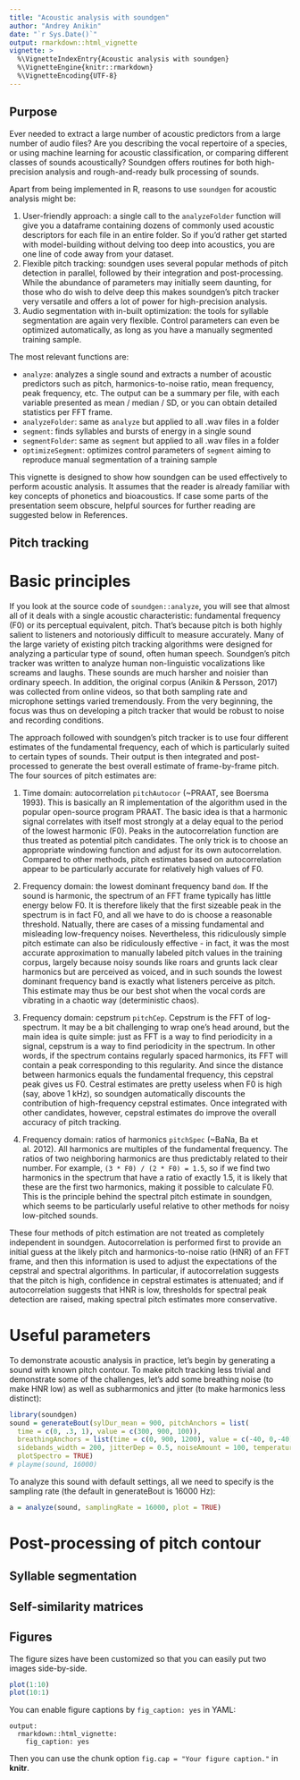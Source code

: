 ```yaml
---
title: "Acoustic analysis with soundgen"
author: "Andrey Anikin"
date: "`r Sys.Date()`"
output: rmarkdown::html_vignette
vignette: >
  %\VignetteIndexEntry{Acoustic analysis with soundgen}
  %\VignetteEngine{knitr::rmarkdown}
  %\VignetteEncoding{UTF-8}
---
```


## Purpose

Ever needed to extract a large number of acoustic predictors from a large number of audio files? Are you describing the vocal repertoire of a species, or using machine learning for acoustic classification, or comparing different classes of sounds acoustically? Soundgen offers routines for both high-precision analysis and rough-and-ready bulk processing of sounds. 

Apart from being implemented in R, reasons to use `soundgen` for acoustic analysis might be: 

1. User-friendly approach: a single call to the `analyzeFolder` function will give you a dataframe containing dozens of commonly used acoustic descriptors for each file in an entire folder. So if you'd rather get started with model-building without delving too deep into acoustics, you are one line of code away from your dataset.
1. Flexible pitch tracking: soundgen uses several popular methods of pitch detection in parallel, followed by their integration and post-processing. While the abundance of parameters may initially seem daunting, for those who do wish to delve deep this makes soundgen's pitch tracker very versatile and offers a lot of power for high-precision analysis.
1. Audio segmentation with in-built optimization: the tools for syllable segmentation are again very flexible. Control parameters can even be optimized automatically, as long as you have a manually segmented training sample.

The most relevant functions are:

* `analyze`: analyzes a single sound and extracts a number of acoustic predictors such as pitch, harmonics-to-noise ratio, mean frequency, peak frequency, etc. The output can be a summary per file, with each variable presented as mean / median / SD, or you can obtain detailed statistics per FFT frame.
* `analyzeFolder`: same as `analyze` but applied to all .wav files in a folder
* `segment`: finds syllables and bursts of energy in a single sound
* `segmentFolder`: same as `segment` but applied to all .wav files in a folder
* `optimizeSegment`: optimizes control parameters of `segment` aiming to reproduce manual segmentation of a training sample

This vignette is designed to show how soundgen can be used effectively to perform acoustic analysis. It assumes that the reader is already familiar with key concepts of phonetics and bioacoustics. If case some parts of the presentation seem obscure, helpful sources for further reading are suggested below in References.

## Pitch tracking
# Basic principles
If you look at the source code of `soundgen::analyze`, you will see that almost all of it deals with a single acoustic characteristic: fundamental frequency (F0) or its perceptual equivalent, pitch. That's because pitch is both highly salient to listeners and notoriously difficult to measure accurately. Many of the large variety of existing pitch tracking algorithms were designed for analyzing a particular type of sound, often human speech. Soundgen's pitch tracker was written to analyze human non-linguistic vocalizations like screams and laughs. These sounds are much harsher and noisier than ordinary speech. In addition, the original corpus (Anikin & Persson, 2017) was collected from online videos, so that both sampling rate and microphone settings varied tremendously. From the very beginning, the focus was thus on developing a pitch tracker that would be robust to noise and recording conditions. 

The approach followed with soundgen's pitch tracker is to use four different estimates of the fundamental frequency, each of which is particularly suited to certain types of sounds. Their output is then integrated and post-processed to generate the best overall estimate of frame-by-frame pitch. The four sources of pitch estimates are:
  
  1. Time domain: autocorrelation `pitchAutocor` (~PRAAT, see Boersma 1993). 
  This is basically an R implementation of the algorithm used in the popular open-source program PRAAT. The basic idea is that a harmonic signal correlates with itself most strongly at a delay equal to the period of the lowest harmonic (F0). Peaks in the autocorrelation function are thus treated as potential pitch candidates. The only trick is to choose an appropriate windowing function and adjust for its own autocorrelation. Compared to other methods, pitch estimates based on autocorrelation appear to be particularly accurate for relatively high values of F0.
  
  1. Frequency domain: the lowest dominant frequency band `dom`. 
  If the sound is harmonic, the spectrum of an FFT frame typically has little energy below F0. It is therefore likely that the first sizeable peak in the spectrum is in fact F0, and all we have to do is choose a reasonable threshold. Natually, there are cases of a missing fundamental and misleading low-frequency noises. Nevertheless, this ridiculously simple pitch estimate can also be ridiculously effective - in fact, it was the most accurate approximation to manually labeled pitch values in the training corpus, largely because noisy sounds like roars and grunts lack clear harmonics but are perceived as voiced, and in such sounds the lowest dominant frequency band is exactly what listeners perceive as pitch. This estimate may thus be our best shot when the vocal cords are vibrating in a chaotic way (deterministic chaos).

1. Frequency domain: cepstrum `pitchCep`.
  Cepstrum is the FFT of log-spectrum. It may be a bit challenging to wrap one's head around, but the main idea is quite simple: just as FFT is a way to find periodicity in a signal, cepstrum is a way to find periodicity in the spectrum. In other words, if the spectrum contains regularly spaced harmonics, its FFT will contain a peak corresponding to this regularity. And since the distance between harmonics equals the fundamental frequency, this cepstral peak gives us F0. Cestral estimates are pretty useless when F0 is high (say, above 1 kHz), so soundgen automatically discounts the contribution of high-frequency cepstral estimates. Once integrated with other candidates, however, cepstral estimates do improve the overall accuracy of pitch tracking.
  
1. Frequency domain: ratios of harmonics `pitchSpec` (~BaNa, Ba et al. 2012).
  All harmonics are multiples of the fundamental frequency. The ratios of two neighboring harmonics are thus predictably related to their number. For example, `(3 * F0) / (2 * F0) = 1.5`, so if we find two harmonics in the spectrum that have a ratio of exactly 1.5, it is likely that these are the first two harmonics, making it possible to calculate F0. This is the principle behind the spectral pitch estimate in soundgen, which seems to be particularly useful relative to other methods for noisy low-pitched sounds.

These four methods of pitch estimation are not treated as completely independent in soundgen. Autocorrelation is performed first to provide an initial guess at the likely pitch and harmonics-to-noise ratio (HNR) of an FFT frame, and then this information is used to adjust the expectations of the cepstral and spectral algorithms. In particular, if autocorrelation suggests that the pitch is high, confidence in cepstral estimates is attenuated; and if autocorrelation suggests that HNR is low, thresholds for spectral peak detection are raised, making spectral pitch estimates more conservative.
  
# Useful parameters
To demonstrate acoustic analysis in practice, let's begin by generating a sound with known pitch contour. To make pitch tracking less trivial and demonstrate some of the challenges, let's add some breathing noise (to make HNR low) as well as subharmonics and jitter (to make harmonics less distinct):
```r
library(soundgen)
sound = generateBout(sylDur_mean = 900, pitchAnchors = list(
  time = c(0, .3, 1), value = c(300, 900, 100)),
  breathingAnchors = list(time = c(0, 900, 1200), value = c(-40, 0,-40)),
  sidebands_width = 200, jitterDep = 0.5, noiseAmount = 100, temperature = 0, 
  plotSpectro = TRUE)
# playme(sound, 16000)
```
To analyze this sound with default settings, all we need to specify is the sampling rate (the default in generateBout is 16000 Hz):
```r
a = analyze(sound, samplingRate = 16000, plot = TRUE)
```


# Post-processing of pitch contour

## Syllable segmentation

## Self-similarity matrices

## Figures

The figure sizes have been customized so that you can easily put two images side-by-side. 

```r
plot(1:10)
plot(10:1)
```

You can enable figure captions by `fig_caption: yes` in YAML:

    output:
      rmarkdown::html_vignette:
        fig_caption: yes

Then you can use the chunk option `fig.cap = "Your figure caption."` in **knitr**.

